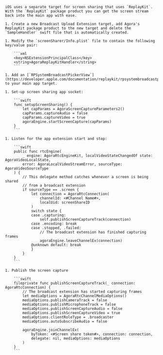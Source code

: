     iOS uses a separate target for screen sharing that uses `ReplayKit`. With the `ReplayKit` package product you can get the screen stream back into the main app with ease.

    1. Create a new Broadcast Upload Extension target, add Agora's ReplayKit package product to the new target and delete the `SampleHandler` swift file that is automatically created.

    1. Modify the `screenSharer/Info.plist` file to contain the following key/value pair:

        ```xml
        <key>NSExtensionPrincipalClass</key>
		<string>AgoraReplayKitHandler</string>
        ```

    1. Add an [`RPSystemBroadcastPickerView`](https://developer.apple.com/documentation/replaykit/rpsystembroadcastpickerview) to your main app target.

    1. Set-up screen sharing app socket:

        ```swift
        func setupScreenSharing() {
            let capParams = AgoraScreenCaptureParameters2()
            capParams.captureAudio = false
            capParams.captureVideo = true
            agoraEngine.startScreenCapture(capParams)
        }
        ```

    1. Listen for the app extension start and stop:

        ```swift
        public func rtcEngine(
            _ engine: AgoraRtcEngineKit, localVideoStateChangedOf state: AgoraVideoLocalState,
            error: AgoraLocalVideoStreamError, sourceType: AgoraVideoSourceType
        ) {
            // This delegate method catches whenever a screen is being shared
            // from a broadcast extension
            if sourceType == .screen {
                let connection = AgoraRtcConnection(
                    channelId: <#Channel Name#>,
                    localUid: screenShareID
                )
                switch state {
                case .capturing:
                    self.publishScreenCaptureTrack(connection)
                case .encoding: break
                case .stopped, .failed:
                    // The broadcast extension has finished capturing frames
                    agoraEngine.leaveChannelEx(connection)
                @unknown default: break
                }
            }
        }
        ```

    1. Publish the screen capture

        ```swift
        fileprivate func publishScreenCaptureTrack(_ connection: AgoraRtcConnection) {
            // The broadcast extension has started capturing frames
            let mediaOptions = AgoraRtcChannelMediaOptions()
            mediaOptions.publishCameraTrack = false
            mediaOptions.publishMicrophoneTrack = false
            mediaOptions.publishScreenCaptureAudio = false
            mediaOptions.publishScreenCaptureVideo = true
            mediaOptions.clientRoleType = .broadcaster
            mediaOptions.autoSubscribeAudio = false
            
            agoraEngine.joinChannelEx(
                byToken: <#Screen share token#>, connection: connection,
                delegate: nil, mediaOptions: mediaOptions
            )
        }
        ```

